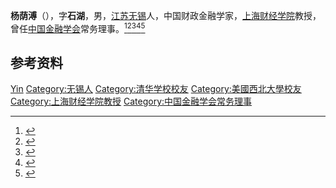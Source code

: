 {{Otheruses|other=名为杨石湖的其他人物|杨石湖}}

'''杨荫溥'''（{{bd|1898年||1966年|}}），字'''石湖'''，男，[[江苏|江苏]][[无锡|无锡]]人，中国财政金融学家，[[上海财经学院|上海财经学院]]教授，曾任[[中国金融学会|中国金融学会]]常务理事。<ref>{{Cite book|title=上海大辞典 • 下册|author=王荣华主编|publisher=上海辞书出版社|year=2013|isbn=|location=上海|pages=}}</ref><ref>{{Cite book|title=无锡名人辞典|author=赵永良主编; 徐暐, 张海保, 徐明明副主编|publisher=南京大学出版社|year=1989|isbn=|location=南京|pages=}}</ref><ref>{{Cite book|title=20世纪中华人物名字号辞典|author=周家珍编著|publisher=法律出版社|year=2000|isbn=9787503628320|location=北京|pages=}}</ref><ref>{{Cite book|title=中国近现代人物别名词典|author=徐为民编|publisher=沈阳出版社|year=1993|isbn=|location=沈阳|pages=}}</ref><ref>{{Cite book|title=中华当代文化名人大辞典|author=张品兴, 殷登祥, 陈有进等主编|publisher=中国广播电视出版社|year=1992|isbn=9787504315137|location=北京|pages=}}</ref>

== 参考资料 ==
{{reflist}}

{{Navboxes
| title  = 杨荫溥在[[中国金融学会|中国金融学会]]的职务
| list1  =
{{中国金融学会第一届理事会}}
}}

{{Authority control}}
{{DEFAULTSORT:Yang杨}}
[[Category:杨姓|Yin]]
[[Category:无锡人|Category:无锡人]]
[[Category:清华学校校友|Category:清华学校校友]]
[[Category:美國西北大學校友|Category:美國西北大學校友]]
[[Category:上海财经学院教授|Category:上海财经学院教授]]
[[Category:中国金融学会常务理事|Category:中国金融学会常务理事]]

{{中国人物小作品}}